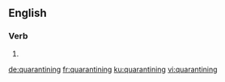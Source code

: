 
==English==

===Verb===
{{head|en|present participle}}

# {{present participle of|quarantine|lang=en}}

[[de:quarantining]]
[[fr:quarantining]]
[[ku:quarantining]]
[[vi:quarantining]]